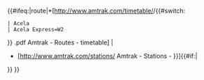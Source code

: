{{#ifeq:{{{1|}}}|route|*[http://www.amtrak.com/timetable/{{{3|apr07}}}/{{#switch:{{{2|}}}
 | Acela
 | Acela Express=W2
}}
.pdf Amtrak - Routes - ''{{{2|}}}'' timetable] |
*[http://www.amtrak.com/stations/{{{1}}} Amtrak - Stations - {{{2|{{PAGENAME}}}}}]{{#if:{{{3|}}}|
}}
}}<noinclude>
[[Category:Amtrak templates|{{PAGENAME}}]]
</noinclude>